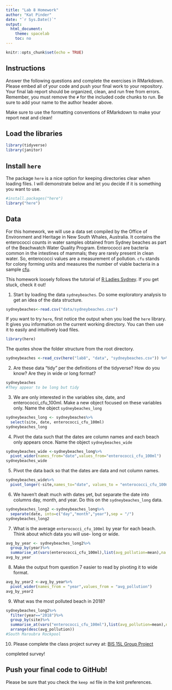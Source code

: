 ---
title: "Lab 8 Homework"
author: "Kat Pinder"
date: "`r Sys.Date()`"
output:
  html_document:
    theme: spacelab
    toc: no
---

```{r setup, include=FALSE}
knitr::opts_chunk$set(echo = TRUE)
```

## Instructions
Answer the following questions and complete the exercises in RMarkdown. Please embed all of your code and push your final work to your repository. Your final lab report should be organized, clean, and run free from errors. Remember, you must remove the `#` for the included code chunks to run. Be sure to add your name to the author header above.  

Make sure to use the formatting conventions of RMarkdown to make your report neat and clean!  

## Load the libraries
```{r message=FALSE, warning=FALSE}
library(tidyverse)
library(janitor)
``` 

## Install `here`
The package `here` is a nice option for keeping directories clear when loading files. I will demonstrate below and let you decide if it is something you want to use.  
```{r}
#install.packages("here")
library("here")
```

## Data
For this homework, we will use a data set compiled by the Office of Environment and Heritage in New South Whales, Australia. It contains the enterococci counts in water samples obtained from Sydney beaches as part of the Beachwatch Water Quality Program. Enterococci are bacteria common in the intestines of mammals; they are rarely present in clean water. So, enterococci values are a measurement of pollution. `cfu` stands for colony forming units and measures the number of viable bacteria in a sample [cfu](https://en.wikipedia.org/wiki/Colony-forming_unit).   

This homework loosely follows the tutorial of [R Ladies Sydney](https://rladiessydney.org/). If you get stuck, check it out!  

1. Start by loading the data `sydneybeaches`. Do some exploratory analysis to get an idea of the data structure.
```{r}
sydneybeaches<-read.csv("data/sydneybeaches.csv")
```

If you want to try `here`, first notice the output when you load the `here` library. It gives you information on the current working directory. You can then use it to easily and intuitively load files.
```{r}
library(here)
```

The quotes show the folder structure from the root directory.
```{r}
sydneybeaches <-read_csv(here("lab8", "data", "sydneybeaches.csv")) %>% janitor::clean_names()
```

2. Are these data "tidy" per the definitions of the tidyverse? How do you know? Are they in wide or long format?

```{r}
sydneybeaches
#They appear to be long but tidy
```


3. We are only interested in the variables site, date, and enterococci_cfu_100ml. Make a new object focused on these variables only. Name the object `sydneybeaches_long`
```{r}
sydneybeaches_long <- sydneybeaches%>%
  select(site, date, enterococci_cfu_100ml)
sydneybeaches_long
```


4. Pivot the data such that the dates are column names and each beach only appears once. Name the object `sydneybeaches_wide`
```{r}
sydneybeaches_wide <-sydneybeaches_long%>%
  pivot_wider(names_from="date",values_from="enterococci_cfu_100ml")
sydneybeaches_wide
```


5. Pivot the data back so that the dates are data and not column names.
```{r}
sydneybeaches_wide%>%
  pivot_longer(-site,names_to="date", values_to = "enterococci_cfu_100ml")
```


6. We haven't dealt much with dates yet, but separate the date into columns day, month, and year. Do this on the `sydneybeaches_long` data.
```{r}
sydneybeaches_long2 <-sydneybeaches_long%>%
  separate(date, into=c("day","month","year"),sep = "/")
sydneybeaches_long2
```


7. What is the average `enterococci_cfu_100ml` by year for each beach. Think about which data you will use- long or wide.
```{r}
avg_by_year <- sydneybeaches_long2%>%
  group_by(year)%>%
  summarise_at(vars(enterococci_cfu_100ml),list(avg_pollution=mean),na.rm=T)
avg_by_year
```


8. Make the output from question 7 easier to read by pivoting it to wide format.
```{r}
avg_by_year2 <-avg_by_year%>%
  pivot_wider(names_from = "year",values_from = "avg_pollution")
avg_by_year2
```


9. What was the most polluted beach in 2018?
```{r}
sydneybeaches_long2%>%
  filter(year=="2018")%>%
  group_by(site)%>%
  summarise_at(vars("enterococci_cfu_100ml"),list(avg_pollution=mean),na.rm=T)%>%
  arrange(desc(avg_pollution))
#South Maroubra Rockpool
```


10. Please complete the class project survey at: [BIS 15L Group Project](https://forms.gle/H2j69Z3ZtbLH3efW6)

completed survey!


## Push your final code to GitHub!
Please be sure that you check the `keep md` file in the knit preferences.   